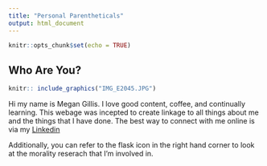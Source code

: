 ```yaml
---
title: "Personal Parentheticals"
output: html_document
---
```


```r
knitr::opts_chunk$set(echo = TRUE)
```

## Who Are You?

```r
knitr:: include_graphics("IMG_E2045.JPG")
```

Hi my name is Megan Gillis. I love good content, coffee, and continually learning. This webage was incepted to create linkage to all things about me and the things that I have done. 
The best way to connect with me online is via my [Linkedin](https://www.linkedin.com/in/meganegillis/) 



Additionally, you can refer to the flask icon in the right hand corner to look at the morality reserach that I'm involved in.


